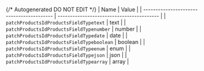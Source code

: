 {/* Autogenerated DO NOT EDIT  */}
| Name                                      | Value                                     |
| ----------------------------------------- | ----------------------------------------- |
| `patchProductsIdProductsFieldTypetext`    | text                                      |
| `patchProductsIdProductsFieldTypenumber`  | number                                    |
| `patchProductsIdProductsFieldTypedate`    | date                                      |
| `patchProductsIdProductsFieldTypeboolean` | boolean                                   |
| `patchProductsIdProductsFieldTypeenum`    | enum                                      |
| `patchProductsIdProductsFieldTypejson`    | json                                      |
| `patchProductsIdProductsFieldTypearray`   | array                                     |